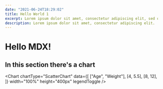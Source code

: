 ```yaml
---
date: "2021-06-24T18:29:02"
title: Hello World 1
excerpt: Lorem ipsum dolor sit amet, consectetur adipiscing elit, sed do eiusmod tempor incididunt ut labore et dolore magna aliqua.
description: Lorem ipsum dolor sit amet, consectetur adipiscing elit.
---
```



# Hello MDX!

## In this section there's a chart

<Chart
  chartType="ScatterChart"
  data={[
    ["Age", "Weight"],
    [4, 5.5],
    [8, 12],
  ]}
  width="100%"
  height="400px"
  legendToggle
/>
